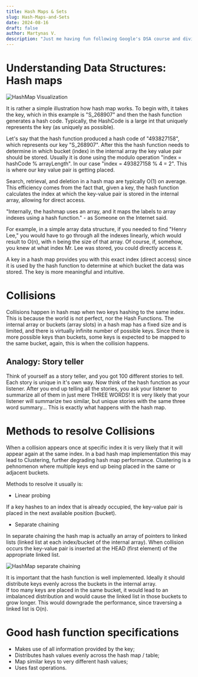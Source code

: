 ```yaml
---
title: Hash Maps & Sets
slug: Hash-Maps-and-Sets
date: 2024-08-16
draft: false
author: Martynas V.
description: "Just me having fun following Google's DSA course and diving deep into data structures and algorithms."
---
```


# Understanding Data Structures: Hash maps

<img src="./hashMap.svg" alt="HashMap Visualization" />

It is rather a simple illustration how hash map works.
To begin with, it takes the key, which in this example is "S_268907" 
and then the hash function generates a hash code.
Typically, the HashCode is a large int that uniquely represents 
the key (as uniquely as possible). 

Let's say that the hash function produced a hash code of "493827158", which represents our key "S_268907".
After this the hash function needs to determine in which bucket 
(index) in the internal array the key value pair should be stored.
Usually it is done using the modulo operation "index = hashCode % arrayLength". 
In our case "index = 493827158 % 4 = 2". This is where our key value pair is getting placed.

Search, retrieval, and deletion in a hash map are typically O(1) on average. 
This efficiency comes from the fact that, given a key, the hash function 
calculates the index at which the key-value pair is stored in the internal array, allowing for direct access.

"Internally, the hashmap uses an array, and it maps the labels to array
 indexes using a hash function." - as Someone on the Internet said.

For example, in a simple array data structure, if you needed to find
 "Henry Lee," you would have to go through all the indexes linearly, 
 which would result to O(n), with n being the size of that array. Of course, 
 if, somehow, you knew at what index Mr. Lee was stored, you could directly access it.

A key in a hash map provides you with this exact index (direct access) since 
it is used by the hash function to determine at which bucket the data was stored.
The key is more meaningful and intuitive.

# Collisions 

Collisions happen in hash map when two keys hashing to the same index.
This is because the world is not perfect, nor the Hash Functions. 
The internal array or buckets (array slots) in a hash map has a fixed size and is limited, 
and there is virtually infinite number of possible keys. 
Since there is more possible keys than buckets, 
some keys is expected to be mapped to the same bucket, again, this is when the collision happens.

## Analogy: Story teller

Think of yourself as a story teller, and you got 100 different stories to tell. 
Each story is unique in it's own way. Now think of the hash function as your listener. 
After you end up telling all the stories, you ask your listener to summarize all of them in just mere THREE WORDS! 
It is very likely that your listener will summarize two similar, but unique stories with the same three word summary...
This is exactly what happens with the hash map.

# Methods to resolve Collisions

When a collision appears once at specific index it is very likely that it will appear again at the same index.
In a bad hash map implementation this may lead to Clustering, further degrading hash map performance.
Clustering is a pehnomenon where multiple keys end up being placed in the same or adjacent buckets.

Methods to resolve it usually is:

- Linear probing

If a key hashes to an index that is already occupied, the key-value pair is placed in the next available position (bucket).

- Separate chaining

In separate chaining the hash map is actually an array of pointers to linked lists (linked list at each index/bucket of the internal array).
When collision occurs the key-value pair is inserted at the HEAD (first element) of the appropriate linked list.

<img src="./hashMaps-separateChaining.svg" alt="HashMap separate chaining" />

It is important that the hash function is well implemented. 
Ideally it should distribute keys evenly across the buckets in the internal array.  
If too many keys are placed in the same bucket, it would lead to an imbalanced distribution and would cause the linked list in those buckets to grow longer. 
This would downgrade the performance, since traversing a linked list is O(n).

# Good hash function specifications

- Makes use of all information provided by the key;
- Distributes hash values evenly across the hash map / table;
- Map similar keys to very different hash values;
- Uses fast operations.


